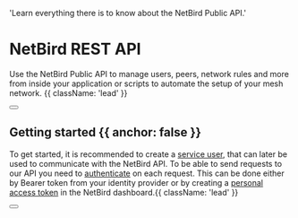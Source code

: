 
  'Learn everything there is to know about the NetBird Public API.'

# NetBird REST API

Use the NetBird Public API to manage users, peers, network rules and more from inside your application or scripts to automate the setup of your mesh network. {{ className: 'lead' }}

<div className="not-prose mb-16 mt-6 flex gap-3">
  <Button href="/quickstart" arrow="right" children="Quickstart" />
</div>

## Getting started {{ anchor: false }}

To get started, it is recommended to create a [service user](/docs/how-netbird-works#service-users), that can later be used to communicate with the NetBird API.
To be able to send requests to our API you need to [authenticate](/authentication) on each request. This can be done either by Bearer token from your identity provider or by creating a [personal access token](/docs/how-netbird-works#personal-access-tokens) in the NetBird dashboard.{{ className: 'lead' }}

<div className="not-prose">
  <Button
    href="/docs/how-netbird-works#personal-access-tokens"
    variant="text"
    arrow="right"
    children="Get your personal access token"
  />
</div>

<Guides />

<Resources />
